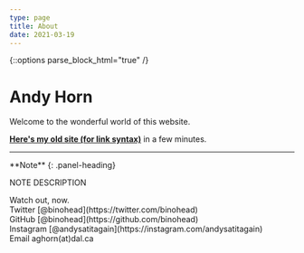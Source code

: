 ```yaml
---
type: page
title: About
date: 2021-03-19
---
```

{::options parse_block_html="true" /}

# Andy Horn

Welcome to the wonderful world of this website.

[**Here's my old site (for link syntax)**](http://leonardlab.biology.dal.ca/Andy/) in a few minutes.

---

<div class="panel panel-info">
**Note**
{: .panel-heading}
<div class="panel-body">

NOTE DESCRIPTION

</div>
Watch out, now.
</div>

<div>
  Twitter [@binohead](https://twitter.com/binohead)
  <br />
  GitHub [@binohead](https://github.com/binohead)
  <br />
  Instagram [@andysatitagain](https://instagram.com/andysatitagain)
  <br />
  Email aghorn(at)dal.ca
</div>
